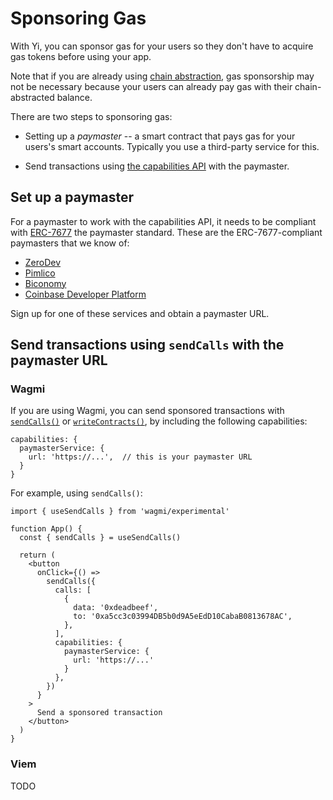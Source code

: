 # Sponsoring Gas

With Yi, you can sponsor gas for your users so they don't have to acquire gas tokens before using your app.

Note that if you are already using [chain abstraction](/sdk/using-yi/chain-abstraction), gas sponsorship may not be necessary because your users can already pay gas with their chain-abstracted balance.

There are two steps to sponsoring gas:

- Setting up a *paymaster* -- a smart contract that pays gas for your users's smart accounts.  Typically you use a third-party service for this.

- Send transactions using [the capabilities API](/sdk/knowledge-base/capabilities) with the paymaster.

## Set up a paymaster

For a paymaster to work with the capabilities API, it needs to be compliant with [ERC-7677](https://eip.tools/eip/7677) the paymaster standard.  These are the ERC-7677-compliant paymasters that we know of:

- [ZeroDev](/meta-infra/gas-policies)
- [Pimlico](https://docs.pimlico.io/infra/paymaster)
- [Biconomy](https://docs.biconomy.io/Paymaster/7677/)
- [Coinbase Developer Platform](https://www.coinbase.com/developer-platform)

Sign up for one of these services and obtain a paymaster URL.

## Send transactions using `sendCalls` with the paymaster URL

### Wagmi

If you are using Wagmi, you can send sponsored transactions with [`sendCalls()`](https://wagmi.sh/react/api/hooks/useSendCalls) or [`writeContracts()`](https://wagmi.sh/react/api/hooks/useWriteContracts), by including the following capabilities:

```tsx
capabilities: { 
  paymasterService: { 
    url: 'https://...',  // this is your paymaster URL
  } 
}
```

For example, using `sendCalls()`:

```tsx
import { useSendCalls } from 'wagmi/experimental'

function App() {
  const { sendCalls } = useSendCalls()

  return (
    <button
      onClick={() =>
        sendCalls({
          calls: [
            {
              data: '0xdeadbeef',
              to: '0xa5cc3c03994DB5b0d9A5eEdD10CabaB0813678AC',
            },
          ],
          capabilities: { 
            paymasterService: { 
              url: 'https://...'
            } 
          },
        })
      }
    >
      Send a sponsored transaction
    </button>
  )
}
```

### Viem

TODO